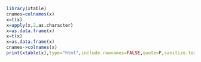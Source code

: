 ```r
library(xtable)
cnames=colnames(x)
x=t(x)
x=apply(x,2,as.character)
x=as.data.frame(x)
x=t(x)
x=as.data.frame(x)
cnames->colnames(x)
print(xtable(x),type="html",include.rownames=FALSE,quote=F,sanitize.text.function = force)
```
<br/>

